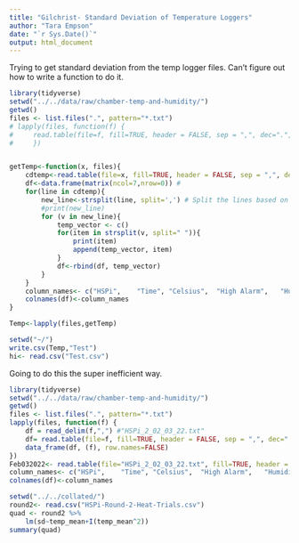```yaml
---
title: "Gilchrist- Standard Deviation of Temperature Loggers"
author: "Tara Empson"
date: "`r Sys.Date()`"
output: html_document
---
```


Trying to get standard deviation from the temp logger files. Can't figure out how to write a function to do it. 
```r
library(tidyverse)
setwd("../../data/raw/chamber-temp-and-humidity/")
getwd()
files <- list.files(".", pattern="*.txt")
# lapply(files, function(f) {
#     read.table(file=f, fill=TRUE, header = FALSE, sep = ",", dec=".", skip = 1)
#     })


getTemp<-function(x, files){
    cdtemp<-read.table(file=x, fill=TRUE, header = FALSE, sep = ",", dec=".", skip = 1)
    df<-data.frame(matrix(ncol=7,nrow=0)) #
    for(line in cdtemp){
        new_line<-strsplit(line, split=',') # Split the lines based on where a comma is found. This creates a vector of vectors (Matrix, if you will), which can be looped through for the comma-separated-lines
        #print(new_line)
        for (v in new_line){
            temp_vector <- c()
            for(item in strsplit(v, split=" ")){
                print(item)
                append(temp_vector, item)
            }
            df<-rbind(df, temp_vector)
        }
    }
    column_names<- c("HSPi",	"Time",	"Celsius",	"High Alarm",	"Humidity",	"Dew Point",	"Serial Number")
    colnames(df)<-column_names
}

Temp<-lapply(files,getTemp)

setwd("~/")
write.csv(Temp,"Test")
hi<- read.csv("Test.csv")
```

Going to do this the super inefficient way.
```r
library(tidyverse)
setwd("../../data/raw/chamber-temp-and-humidity/")
getwd()
files <- list.files(".", pattern="*.txt")
lapply(files, function(f) {
    df = read_delim(f,",") #"HSPi_2_02_03_22.txt"
    df= read.table(file=f, fill=TRUE, header = FALSE, sep = ",", dec=".", skip = 1)
    data_frame(df, (f), row.names=FALSE)
})
Feb032022<- read.table(file="HSPi_2_02_03_22.txt", fill=TRUE, header = FALSE, sep = ",", dec=".", skip = 1)
column_names<- c("HSPi",	"Time",	"Celsius",	"High Alarm",	"Humidity",	"Dew Point",	"Serial Number")
colnames(df)<-column_names
```


```r
setwd("../../collated/")
round2<- read.csv("HSPi-Round-2-Heat-Trials.csv")
quad <- round2 %>% 
    lm(sd~temp_mean+I(temp_mean^2))
summary(quad)
```

